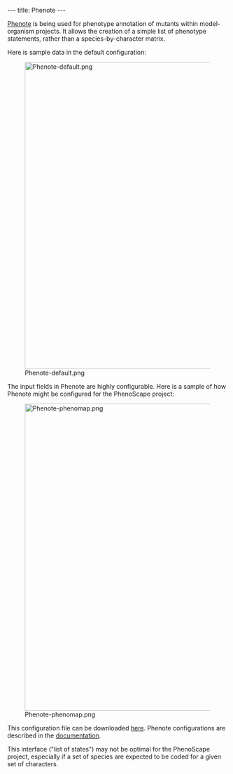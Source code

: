 ---
title: Phenote
---

[http://www.phenote.org/ Phenote] is being used for phenotype annotation of mutants within model-organism projects.  It allows the creation of a simple list of phenotype statements, rather than a species-by-character matrix.

Here is sample data in the default configuration:

[[Image:Phenote-default.png|center|700px]]

The input fields in Phenote are highly configurable.  Here is a sample of how Phenote might be configured for the PhenoScape project:

[[Image:Phenote-phenomap.png|center|700px]]

This configuration file can be downloaded [[Media:phenomap.cfg.zip|here]].  Phenote configurations are described in the [http://www.phenote.org/content/howtos/customize.shtml documentation].

This interface ("list of states") may not be optimal for the PhenoScape project, especially if a set of species are expected to be coded for a given set of characters.